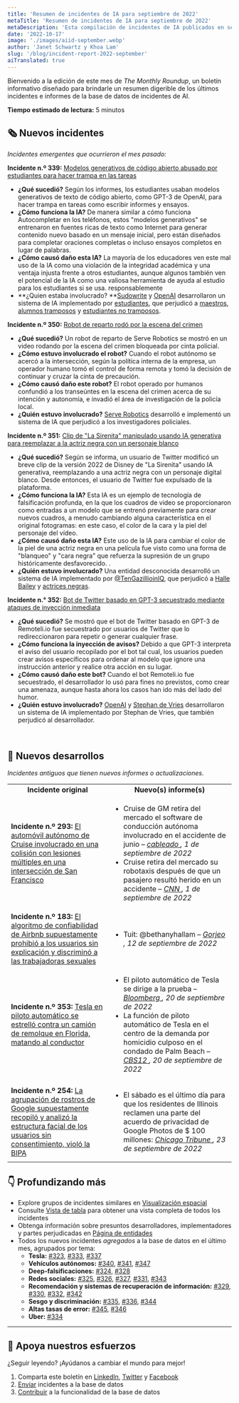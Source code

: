 ```yaml
---
title: 'Resumen de incidentes de IA para septiembre de 2022'
metaTitle: 'Resumen de incidentes de IA para septiembre de 2022'
metaDescription: 'Esta compilación de incidentes de IA publicados en septiembre de 2022 destaca los incidentes emergentes y proporciona un resumen de las adiciones recientes a la base de datos.'
date: '2022-10-17'
image: './images/aiid-september.webp'
author: 'Janet Schwartz y Khoa Lam'
slug: '/blog/incident-report-2022-september'
aiTranslated: true
---
```


Bienvenido a la edición de este mes de _The Monthly Roundup_, un boletín informativo diseñado para brindarle un resumen digerible de los últimos incidentes e informes de la base de datos de incidentes de AI.

**Tiempo estimado de lectura:** 5 minutos

## 🗞️ Nuevos incidentes

_Incidentes emergentes que ocurrieron el mes pasado:_

**Incidente n.º 339:** [Modelos generativos de código abierto abusado ​​por estudiantes para hacer trampa en las tareas](/cite/339)

* **¿Qué sucedió?** Según los informes, los estudiantes usaban modelos generativos de texto de código abierto, como GPT-3 de OpenAI, para hacer trampa en tareas como escribir informes y ensayos.
* **¿Cómo funciona la IA?** De manera similar a cómo funciona Autocompletar en los teléfonos, estos "modelos generativos" se entrenaron en fuentes ricas de texto como Internet para generar contenido nuevo basado en un mensaje inicial, pero están diseñados para completar oraciones completas o incluso ensayos completos en lugar de palabras.
* **¿Cómo causó daño esta IA?** La mayoría de los educadores ven este mal uso de la IA como una violación de la integridad académica y una ventaja injusta frente a otros estudiantes, aunque algunos también ven el potencial de la IA como una valiosa herramienta de ayuda al estudio para los estudiantes si se usa. responsablemente
* **¿Quien estaba involucrado? **[Sudowrite](/entities/sudowrite) y [OpenAI](/entities/openai) desarrollaron un sistema de IA implementado por [estudiantes](/entities/students), que perjudicó a [maestros](/entities/teachers), [alumnos tramposos](/entities/cheating-students) y [estudiantes no tramposos](/entities/non-cheating-students).

**Incidente n.º 350:** [Robot de reparto rodó por la escena del crimen](/cite/350)

* **¿Qué sucedió?** Un robot de reparto de Serve Robotics se mostró en un video rodando por la escena del crimen bloqueada por cinta policial.
* **¿Cómo estuvo involucrado el robot?** Cuando el robot autónomo se acercó a la intersección, según la política interna de la empresa, un operador humano tomó el control de forma remota y tomó la decisión de continuar y cruzar la cinta de precaución.
* **¿Cómo causó daño este robot?** El robot operado por humanos confundió a los transeúntes en la escena del crimen acerca de su intención y autonomía, e invadió el área de investigación de la policía local.
* **¿Quién estuvo involucrado?** [Serve Robotics](/entities/serve-robotics) desarrolló e implementó un sistema de IA que perjudicó a los investigadores policiales.

**Incidente n.º 351:** [Clip de "La Sirenita" manipulado usando IA generativa para reemplazar a la actriz negra con un personaje blanco](/cite/351)

* **¿Qué sucedió?** Según se informa, un usuario de Twitter modificó un breve clip de la versión 2022 de Disney de "La Sirenita" usando IA generativa, reemplazando a una actriz negra con un personaje digital blanco. Desde entonces, el usuario de Twitter fue expulsado de la plataforma.
* **¿Cómo funciona la IA?** Esta IA es un ejemplo de tecnología de falsificación profunda, en la que los cuadros de video se proporcionaron como entradas a un modelo que se entrenó previamente para crear nuevos cuadros, a menudo cambiando alguna característica en el original fotogramas: en este caso, el color de la cara y la piel del personaje del vídeo.
* **¿Cómo causó daño esta IA?** Este uso de la IA para cambiar el color de la piel de una actriz negra en una película fue visto como una forma de "blanqueo" y "cara negra" que refuerza la supresión de un grupo históricamente desfavorecido. .
* **¿Quién estuvo involucrado?** Una entidad desconocida desarrolló un sistema de IA implementado por [@TenGazillioinIQ](/entities/@tengazillioiniq), que perjudicó a [Halle Bailey](/entities/halle-bailey) y [actrices negras](/entities/black-actresses).

**Incidente n.° 352:** [Bot de Twitter basado en GPT-3 secuestrado mediante ataques de inyección inmediata](/cite/352)

* **¿Qué sucedió?** Se mostró que el bot de Twitter basado en GPT-3 de Remoteli.io fue secuestrado por usuarios de Twitter que lo redireccionaron para repetir o generar cualquier frase.
* **¿Cómo funciona la inyección de avisos?** Debido a que GPT-3 interpreta el aviso del usuario recopilado por el bot tal cual, los usuarios pueden crear avisos específicos para ordenar al modelo que ignore una instrucción anterior y realice otra acción en su lugar.
* **¿Cómo causó daño este bot?** Cuando el bot Remoteli.io fue secuestrado, el desarrollador lo usó para fines no previstos, como crear una amenaza, aunque hasta ahora los casos han ido más del lado del humor.
* **¿Quién estuvo involucrado?** [OpenAI](/entities/openai) y [Stephan de Vries](/entities/stephan-de-vries) desarrollaron un sistema de IA implementado por Stephan de Vries, que también perjudicó al desarrollador.

<br/>

## 📎 Nuevos desarrollos

_Incidentes antiguos que tienen nuevos informes o actualizaciones._

<table className="border-1 border-gray-200 my-4">
  <tr>
    <td align="center">
      <strong>Incidente original</strong>
    </td>
    <td align="center">
      <strong>Nuevo(s) informe(s)</strong>
    </td>
  </tr>
  <tr>
    <td className="align-top border-1 border-gray-200 px-4 py-2">
      <strong>Incidente n.º 293: </strong>
      <a href="/cite/293">
        El automóvil autónomo de Cruise involucrado en una colisión con lesiones múltiples en una intersección de San Francisco
      </a>
    </td>
    <td className="align-top border-1 border-gray-200 px-4 py-2">
      <ul className="pl-0">
        <li>
          Cruise de GM retira del mercado el software de conducción autónoma involucrado en el accidente de junio –
          <em>
            <a href="https://www.wired.com/story/gms-cruise-recalls-self-driving-software-involved-in-june-crash/">
              cableado
            </a>,
            1 de septiembre de 2022
          </em>
        </li>
        <li>
          Cruise retira del mercado su robotaxis después de que un pasajero resultó herido en un accidente –
          <em>
            <a href="https://www.cnn.com/2022/09/01/business/cruise-robotaxis-recall/index.html">
              CNN
            </a>,
            1 de septiembre de 2022
          </em>
        </li>
      </ul>
   </td>
  </tr>
  <tr>
    <td className="align-top border-1 border-gray-200 px-4 py-2">
      <strong>Incidente n.º 183:</strong>
      <a href="/cite/183">
        El algoritmo de confiabilidad de Airbnb supuestamente prohibió a los usuarios sin explicación y discriminó a las trabajadoras sexuales
      </a>
    </td>
    <td className="align-top border-1 border-gray-200 px-4 py-2">
      <ul className="pl-0">
        <li>
          Tuit: @bethanyhallam –
          <em>
            <a href="https://twitter.com/bethanyhallam/status/1569484512266194944">
              Gorjeo
            </a>,
            12 de septiembre de 2022
          </em>
        </li>
      </ul>
    </td>
  </tr>
  <tr>
    <td className="align-top border-1 border-gray-200 px-4 py-2">
      <strong>Incidente n.º 353:</strong>
      <a href="/cite/353">
        Tesla en piloto automático se estrelló contra un camión de remolque en Florida, matando al conductor
      </a>
    </td>
    <td className="align-top border-1 border-gray-200 px-4 py-2">
      <ul className="pl-0">
        <li>
          El piloto automático de Tesla se dirige a la prueba –
          <em>
            <a href="https://www.bloomberg.com/news/articles/2022-09-13/tesla-trial-on-fatal-florida-crash-to-test-musk-autopilot-claims">
              Bloomberg
            </a>,
            20 de septiembre de 2022
          </em>
        </li>
        <li>
          La función de piloto automático de Tesla en el centro de la demanda por homicidio culposo en el condado de Palm Beach –
          <em>
            <a href="https://cbs12.com/news/local/tesla-crash-lawsuit-jeremy-banner-delray-beach-model-3-sr7-richard-wood-elon-musk-firstfleet-septiembre">
              CBS12
            </a>,
            20 de septiembre de 2022
          </em>
        </li>
      </ul>
    </td>
  </tr>
  <tr>
    <td className="align-top border-1 border-gray-200 px-4 py-2">
      <strong>Incidente n.º 254:</strong>
      <a href="/cite/254">
        La agrupación de rostros de Google supuestamente recopiló y analizó la estructura facial de los usuarios sin consentimiento, violó la BIPA
      </a>
    </td>
    <td className="align-top border-1 border-gray-200 px-4 py-2">
      <ul className="pl-0">
        <li>
          El sábado es el último día para que los residentes de Illinois reclamen una parte del acuerdo de privacidad de Google Photos de $ 100 millones:
          <em>
            <a href="https://www.chicagotribune.com/business/ct-biz-google-bipa-settlement-claim-deadline-20220923-engws4owujbnjc6ixwuflrh77a-story.html">
              Chicago Tribune
            </a>,
            23 de septiembre de 2022
          </em>
        </li>
      </ul>
    </td>
  </tr>
</table>

## 👇 Profundizando más

* Explore grupos de incidentes similares en [Visualización espacial](/summaries/spatial)
* Consulte [Vista de tabla](/apps/incidents) para obtener una vista completa de todos los incidentes
* Obtenga información sobre presuntos desarrolladores, implementadores y partes perjudicadas en [Página de entidades](/entities)
* Todos los nuevos incidentes _agregados_ a la base de datos en el último mes, agrupados por tema:
    - **Tesla:** [#323](/cite/323), [#333](/cite/333), [#337](/cite/337)
    - **Vehículos autónomos:** [#340](/cite/340), [#341](/cite/341), [#347](/cite/347)
    - **Deep-falsificaciones:** [#324](/cite/324), [#328](/cite/328)
    - **Redes sociales:** [#325](/cite/325), [#326](/cite/326), [#327](/cite/327), [#331](/cite/331 ), [#343](/citar/343)
    - **Recomendación y sistemas de recuperación de información:** [#329](/cite/329), [#330](/cite/330), [#332](/cite/332), [#342](/cite/342)
    - **Sesgo y discriminación:** [#335](/cite/335), [#336](/cite/336), [#344](/cite/344)
    - **Altas tasas de error:** [#345](/cite/345), [#346](/cite/346)
    - **Uber:** [#334](/cite/334)

<hr className="my-4"/>

## 🦾 Apoya nuestros esfuerzos

¿Seguir leyendo? ¡Ayúdanos a cambiar el mundo para mejor!

1. Comparta este boletín en [LinkedIn](https://www.linkedin.com/company/responsible-ai-collaborative), [Twitter](https://twitter.com/IncidentsDB) y [Facebook](https://www.facebook.com/IncidentsDB)
2. [Enviar](/apps/submit) incidentes a la base de datos
3. [Contribuir](https://github.com/responsible-ai-collaborative/aiid) a la funcionalidad de la base de datos

